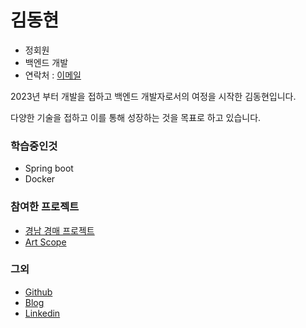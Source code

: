 # 김동현

- 정회원
- 백엔드 개발
- 연락처 : [이메일](mailto:haroya0117@gmail.com)

2023년 부터 개발을 접하고 백엔드 개발자로서의 여정을 시작한 김동현입니다.

다양한 기술을 접하고 이를 통해 성장하는 것을 목표로 하고 있습니다.

### 학습중인것

- Spring boot
- Docker

### 참여한 프로젝트

- [경남 경매 프로젝트](https://github.com/gyeongnam-gyeongmae)
- [Art Scope](https://github.com/Media-XI/artscope-backend)

### 그외

- [Github](https://github.com/haroya01)
- [Blog](https://velog.io/@haroya01/posts)
- [Linkedin](https://www.linkedin.com/in/kim-donghyun-8502a42b4/)
